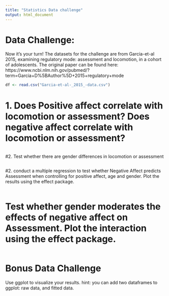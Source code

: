 ```yaml
---
title: "Statistics Data challenge"
output: html_document
---
```



# Data Challenge:
Now it's your turn! The datasets for the challenge are from Garcia-et-al 2015, examining regulatory mode: assessment and locomotion, in a cohort of adolescents. The original paper can be found here: https://www.ncbi.nlm.nih.gov/pubmed/?term=Garcia+D%5BAuthor%5D+2015+regulatory+mode

```r
df <- read.csv("Garcia-et-al-_2015_-data.csv")

```
# 1. Does Positive affect correlate with locomotion or assessment? Does negative affect correlate with locomotion or assessment? 
```r

```

#2. Test whether there are gender differences in locomotion or assessment
```r

```


#2. conduct a multiple regression to test whether Negative Affect predicts Assessment when controlling for positive affect, age and gender. Plot the results using the effect package. 
```r

```


# Test whether gender moderates the effects of negative affect on Assessment. Plot the interaction using the effect package.

```r
```


# Bonus Data Challenge
Use ggplot to visualize your results.
hint: you can add two dataframes to ggplot: raw data, and fitted data.
```r









```
